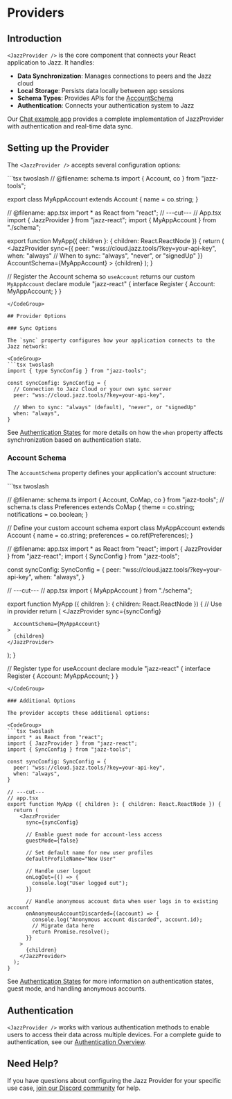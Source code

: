 

# Providers

## Introduction

`<JazzProvider />` is the core component that connects your React application to Jazz. It handles:

- **Data Synchronization**: Manages connections to peers and the Jazz cloud
- **Local Storage**: Persists data locally between app sessions
- **Schema Types**: Provides APIs for the [AccountSchema](/docs/schemas/accounts-and-migrations)
- **Authentication**: Connects your authentication system to Jazz

Our [Chat example app](https://jazz.tools/examples#chat) provides a complete implementation of JazzProvider with authentication and real-time data sync.

## Setting up the Provider 

The `<JazzProvider />` accepts several configuration options:

<CodeGroup>
```tsx twoslash
// @filename: schema.ts
import { Account, co } from "jazz-tools";

export class MyAppAccount extends Account {
  name = co.string;
}

// @filename: app.tsx
import * as React from "react";
// ---cut---
// App.tsx
import { JazzProvider } from "jazz-react";
import { MyAppAccount } from "./schema";

export function MyApp({ children }: { children: React.ReactNode }) {
  return (
    <JazzProvider
      sync={{ 
        peer: "wss://cloud.jazz.tools/?key=your-api-key",
        when: "always" // When to sync: "always", "never", or "signedUp"
      }}
      AccountSchema={MyAppAccount}
    >
      {children}
    </JazzProvider>
  );
}

// Register the Account schema so `useAccount` returns our custom `MyAppAccount`
declare module "jazz-react" {
  interface Register {
    Account: MyAppAccount;
  }
}
```
</CodeGroup>

## Provider Options

### Sync Options

The `sync` property configures how your application connects to the Jazz network:

<CodeGroup>
```tsx twoslash
import { type SyncConfig } from "jazz-tools";

const syncConfig: SyncConfig = {
  // Connection to Jazz Cloud or your own sync server
  peer: "wss://cloud.jazz.tools/?key=your-api-key",
  
  // When to sync: "always" (default), "never", or "signedUp"
  when: "always",
}
```
</CodeGroup>

See [Authentication States](/docs/authentication/authentication-states#controlling-sync-for-different-authentication-states) for more details on how the `when` property affects synchronization based on authentication state.

### Account Schema

The `AccountSchema` property defines your application's account structure:

<CodeGroup>
```tsx twoslash

// @filename: schema.ts
import { Account, CoMap, co } from "jazz-tools";
// schema.ts
class Preferences extends CoMap {
  theme = co.string;
  notifications = co.boolean;
}

// Define your custom account schema
export class MyAppAccount extends Account {
  name = co.string;
  preferences = co.ref(Preferences);
}

// @filename: app.tsx
import * as React from "react";
import { JazzProvider } from "jazz-react";
import { SyncConfig } from "jazz-tools";

const syncConfig: SyncConfig = {
  peer: "wss://cloud.jazz.tools/?key=your-api-key",
  when: "always",
}

// ---cut---
// app.tsx
import { MyAppAccount } from "./schema";

export function MyApp ({ children }: { children: React.ReactNode }) {
  // Use in provider
  return (
    <JazzProvider 
      sync={syncConfig}
 
      AccountSchema={MyAppAccount}
    >
      {children}
    </JazzProvider>
  );
}

// Register type for useAccount
declare module "jazz-react" {
  interface Register {
    Account: MyAppAccount;
  }
}
```
</CodeGroup>

### Additional Options

The provider accepts these additional options:

<CodeGroup>
```tsx twoslash
import * as React from "react";
import { JazzProvider } from "jazz-react";
import { SyncConfig } from "jazz-tools";

const syncConfig: SyncConfig = {
  peer: "wss://cloud.jazz.tools/?key=your-api-key",
  when: "always",
}

// ---cut---
// app.tsx
export function MyApp ({ children }: { children: React.ReactNode }) {
  return (
    <JazzProvider
      sync={syncConfig}

      // Enable guest mode for account-less access
      guestMode={false}
  
      // Set default name for new user profiles
      defaultProfileName="New User"
  
      // Handle user logout
      onLogOut={() => {
        console.log("User logged out");
      }}
      
      // Handle anonymous account data when user logs in to existing account
      onAnonymousAccountDiscarded={(account) => {
        console.log("Anonymous account discarded", account.id);
        // Migrate data here
        return Promise.resolve();
      }}
    >
      {children}
    </JazzProvider>
  );
}
```
</CodeGroup>

See [Authentication States](/docs/authentication/authentication-states) for more information on authentication states, guest mode, and handling anonymous accounts.

## Authentication

`<JazzProvider />` works with various authentication methods to enable users to access their data across multiple devices. For a complete guide to authentication, see our [Authentication Overview](/docs/authentication/overview).

## Need Help?

If you have questions about configuring the Jazz Provider for your specific use case, [join our Discord community](https://discord.gg/utDMjHYg42) for help.